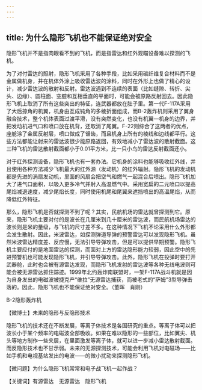 ```yaml
---
---
---
```

title: 为什么隐形飞机也不能保证绝对安全
---




隐形飞机并不是指肉眼看不到的飞机，而是指雷达和红外观瞄设备难以探测的飞机。

为了对付雷达的照射，隐形飞机采用了各种手段，比如采用碳纤维复合材料而不是金属做机身，并在机体外涂上吸收雷达波的涂料，同时在外形上也做了精心的设计，减少雷达波的散射和反射。雷达波遇到不连续的表面（比如缝隙、转折、尖头、边缘）、圆柱面、空腔和互相垂直的平面时，可能会被原路反射回去。因此隐形飞机上取消了所有这些突出的特征，连武器都放在肚子里。第一代F-117A采用了大后掠角的机翼，机身由互成钝角的多棱折面组成，而B-2轰炸机则采用了翼身融合技术，整个机体表面过渡平滑，没有突然变化，也没有机翼—机身的边界，并把发动机进气口和喷口放在机背，还取消了尾翼。F-22则综合了这两者的优点，座舱涂了金属反射层，喷口做成了锯齿，而且机身上所有的棱线和边线都平行。这些方法都能让射来的雷达波很少能原路返回，有效地减小了雷达波的散射截面。这三种飞机的雷达散射截面都小于0.01平方米，比一只小鸟的雷达反射截面还小。

对于红外探测设备，隐形飞机也有一套办法。它机身的涂料也能够吸收红外线，并且使用各种方法减少飞机最大的红外源（发动机）的红外辐射。隐形飞机的发动机都是先进的涡扇发动机，里面的风扇会把空气和燃气一起混合后喷出。隐形飞机加大了进气口面积，以吸入更多冷气并射入高温燃气中。采用宽扁的二元喷口以提高尾焰减退速度，减少尾焰长度，同时使用机尾和尾翼来遮挡喷出的高温尾焰，从而降低红外特征。

那么，隐形飞机是否就探测不到了呢？其实，民航机场的雷达就曾探测到它。原来，隐形飞机主要对付的是波长在几厘米到几十厘米的雷达波，而民航机场雷达的波长则是米的量级，与飞机的尺寸差不多。在这种情况下飞机不论采用什么外形都会发生散射。因此，米波雷达，如探测弹道导弹的预警雷达可以发现隐形飞机。虽然米波雷达精度差、反应慢，无法引导导弹攻击，但是可以提供早期预警。隐形飞机主要应付的是地面雷达的探测，而面对上方的雷达隐形能力较弱，因此空中的先进预警机也可能发现隐形飞机，并引导导弹攻击。此外，隐形飞机在投弹时要打开武器舱，此时也会被有源雷达发现，而隐形飞机发射的雷达波等各种无线电波则可能会被无源雷达抓住踪迹。1999年北约轰炸南联盟时，一架F-117A战斗机就是因为自身发出的电磁波被捷克产“维拉”无源雷达捕获，而被老式的“萨姆”3型导弹击落的。因此，隐形飞机也不能保证绝对安全。（董晖　肖刚）

B-2隐形轰炸机





【微博士】未来的隐形与反隐形技术

隐形飞机的技术还在不断发展，等离子体技术是各国研究的重点。等离子体可以把波长小于某个频率的电磁波全部吸收。如果在难以隐形的一些部位，比如翼尖、机头等地方制作一些夹层，在里面激发等离子体，就可以进一步减小雷达散射截面。而反隐形技术也不甘示弱。未来的无源探测技术，可能会利用飞机对电磁场——比如手机和电视基站发出的电波——的微小扰动来探测隐形飞机。

【微问题】为什么隐形飞机常常和电子战飞机一起作战？

【关键词】有源雷达　无源雷达　隐形飞机